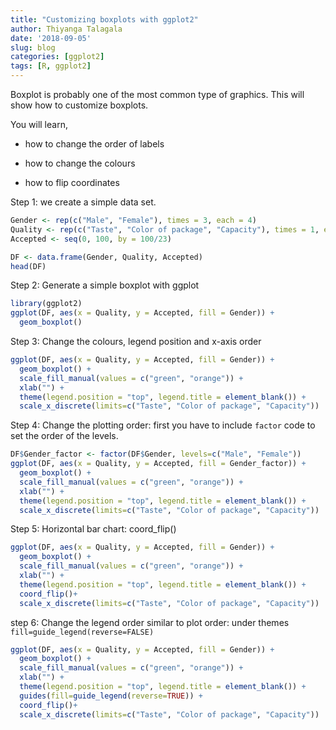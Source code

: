 ```yaml
---
title: "Customizing boxplots with ggplot2"
author: Thiyanga Talagala
date: '2018-09-05'
slug: blog
categories: [ggplot2]
tags: [R, ggplot2]
---
```


Boxplot is probably one of the most common type of graphics. This will show how to customize boxplots. 

You will learn,

- how to change the order of labels

- how to change the colours

- how to flip coordinates



Step 1: we create a simple data set.

```r
Gender <- rep(c("Male", "Female"), times = 3, each = 4)
Quality <- rep(c("Taste", "Color of package", "Capacity"), times = 1, each = 8)
Accepted <- seq(0, 100, by = 100/23)

DF <- data.frame(Gender, Quality, Accepted)
head(DF)
```

Step 2: Generate a simple boxplot with ggplot

```r
library(ggplot2)
ggplot(DF, aes(x = Quality, y = Accepted, fill = Gender)) +
  geom_boxplot() 
```


Step 3: Change the colours, legend position and x-axis order

```r
ggplot(DF, aes(x = Quality, y = Accepted, fill = Gender)) +
  geom_boxplot() +
  scale_fill_manual(values = c("green", "orange")) +
  xlab("") +
  theme(legend.position = "top", legend.title = element_blank()) + 
  scale_x_discrete(limits=c("Taste", "Color of package", "Capacity"))
```

Step 4: Change the plotting order: first you have to include `factor` code to set the order of the levels.

```r
DF$Gender_factor <- factor(DF$Gender, levels=c("Male", "Female"))
ggplot(DF, aes(x = Quality, y = Accepted, fill = Gender_factor)) +
  geom_boxplot() +
  scale_fill_manual(values = c("green", "orange")) +
  xlab("") +
  theme(legend.position = "top", legend.title = element_blank()) + 
  scale_x_discrete(limits=c("Taste", "Color of package", "Capacity"))
```



Step 5: Horizontal bar chart: coord_flip()

```r
ggplot(DF, aes(x = Quality, y = Accepted, fill = Gender)) +
  geom_boxplot() +
  scale_fill_manual(values = c("green", "orange")) +
  xlab("") +
  theme(legend.position = "top", legend.title = element_blank()) + 
  coord_flip()+
  scale_x_discrete(limits=c("Taste", "Color of package", "Capacity"))
```

step 6: Change the legend order similar to plot order: under themes `fill=guide_legend(reverse=FALSE)`

```r
ggplot(DF, aes(x = Quality, y = Accepted, fill = Gender)) +
  geom_boxplot() +
  scale_fill_manual(values = c("green", "orange")) +
  xlab("") +
  theme(legend.position = "top", legend.title = element_blank()) + 
  guides(fill=guide_legend(reverse=TRUE)) +
  coord_flip()+
  scale_x_discrete(limits=c("Taste", "Color of package", "Capacity"))
```
